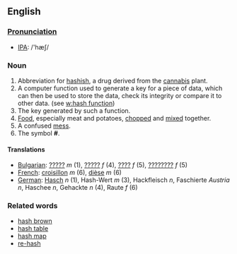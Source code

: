 ==English==

===[[Pronunciation]]===
*[[w:IPA|IPA]]: /'hæʃ/

===Noun===
# Abbreviation for [[hashish]], a drug derived from the [[cannabis]] plant.
# A computer function used to generate a key for a piece of data, which can then be used to store the data, check its integrity or compare it to other data. (see [[w:hash function]])
# The key generated by such a function.
# [[Food]], especially meat and potatoes, [[chop]]ped and [[mix]]ed together.
# A confused [[mess]].
# The symbol '''#'''.

====Translations====
*[[Bulgarian]]: [[?????]] ''m'' (1), [[?????]] ''f'' (4), [[????]] ''f'' (5), [[????????]] ''f'' (5)
*[[French]]: [[croisillon]] ''m'' (6), [[dièse]] ''m'' (6)
*[[German]]: [[Hasch]] ''n'' (1), Hash-Wert ''m'' (3), Hackfleisch ''n'', Faschierte ''Austria'' ''n'', Haschee ''n'', Gehackte ''n'' (4), Raute ''f'' (6)

===Related words===

*[[hash brown]]
*[[hash table]]
*[[hash map]]
*[[re-hash]]